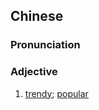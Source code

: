 {{also|时新}}
==Chinese==
{{zh-forms|s=时新}}

===Pronunciation===
{{zh-pron
|m=shíxīn
|c=si4 san1
|cat=a
}}

===Adjective===
{{zh-adj}}

# [[trendy]]; [[popular]]
#: {{zh-x|用 時新 的 說法，^陸 ^@小璐 有 著[着]{zhe} 一 張「明星臉」。|To use the fashionable saying, Lu Xiaolu had a "'''star face'''" (i.e. a certain star-like quality).|ref='''2008:''' Qin Yong (秦俑), ''[http://www.xiaoxiaoshuo.com/chengchang/20090226/176.html 化妝]''}}